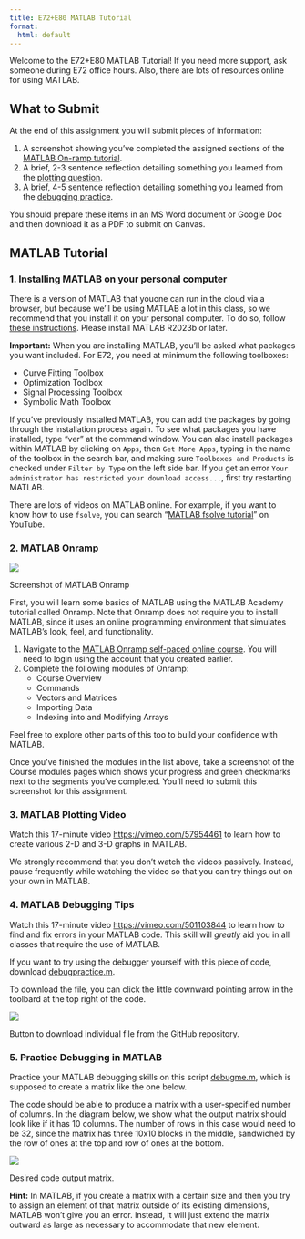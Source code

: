 ```yaml
---
title: E72+E80 MATLAB Tutorial
format:
  html: default
---
```


Welcome to the E72+E80 MATLAB Tutorial! 
If you need more support, ask someone during E72 office hours. 
Also, there are lots of resources online for using MATLAB.

## What to Submit

At the end of this assignment you will submit pieces of information:

1.  A screenshot showing you've completed the assigned sections of the [MATLAB On-ramp tutorial](#matlab-onramp).
2.  A brief, 2-3 sentence reflection detailing something you learned from the [plotting question](#matlab-plotting-video).
3.  A brief, 4-5 sentence reflection detailing something you learned from the [debugging practice](#practice-debugging-in-matlab).

You should prepare these items in an MS Word document or Google Doc and then download it as a PDF to submit on Canvas.

## MATLAB Tutorial

### 1. Installing MATLAB on your personal computer

There is a version of MATLAB that youone can run in the cloud via a browser, but because we'll be using MATLAB a lot in this class, so we recommend that you install it on your personal computer. To do so, follow [these instructions](https://docs.google.com/document/d/1-dmjftyCPrAWVC4g5OvJ4mv9C1jUWgiwmJVQw4iSR5w/edit). Please install MATLAB R2023b or later.

**Important:** When you are installing MATLAB, you'll be asked what packages you want included. For E72, you need at minimum the following toolboxes:

-   Curve Fitting Toolbox
-   Optimization Toolbox
-   Signal Processing Toolbox
-   Symbolic Math Toolbox

If you've previously installed MATLAB, you can add the packages by going through the installation process again. To see what packages you have installed, type "ver" at the command window. You can also install packages within MATLAB by clicking on `Apps`, then `Get More Apps`, typing in the name of the toolbox in the search bar, and making sure `Toolboxes and Products` is checked under `Filter by Type` on the left side bar. If you get an error `Your administrator has restricted your download access...`, first try restarting MATLAB.

There are lots of videos on MATLAB online. For example, if you want to know how to use `fsolve`, you can search "[MATLAB fsolve tutorial](https://www.youtube.com/results?search_query=matlab+fsolve+tutorial&search=Search)" on YouTube.

### 2. MATLAB Onramp {#matlab-onramp}

::: {#fig-matlab-onramp}
![](./img/matlab-onramp.png)

Screenshot of MATLAB Onramp
:::

First, you will learn some basics of MATLAB using the MATLAB Academy tutorial called Onramp. Note that Onramp does not require you to install MATLAB, since it uses an online programming environment that simulates MATLAB’s look, feel, and functionality.

1.  Navigate to the [MATLAB Onramp self-paced online course](https://matlabacademy.mathworks.com/details/matlab-onramp/gettingstarted){target="_blank"}. You will need to login using the account that you created earlier.
2.  Complete the following modules of Onramp:
    -   Course Overview
    -   Commands
    -   Vectors and Matrices
    -   Importing Data
    -   Indexing into and Modifying Arrays

Feel free to explore other parts of this too to build your confidence with MATLAB.

Once you've finished the modules in the list above, take a screenshot of the Course modules pages which shows your progress and green checkmarks next to the segments you've completed. You'll need to submit this screenshot for this assignment.

### 3. MATLAB Plotting Video {#matlab-plotting-video}

Watch this 17-minute video [https://vimeo.com/57954461](https://vimeo.com/57954461){target="_blank"} to learn how to create various 2-D and 3-D graphs in MATLAB.

We strongly recommend that you don't watch the videos passively. Instead, pause frequently while watching the video so that you can try things out on your own in MATLAB.

### 4. MATLAB Debugging Tips

Watch this 17-minute video [https://vimeo.com/501103844](https://vimeo.com/501103844){target="_blank"} to learn how to find and fix errors in your MATLAB code. This skill will *greatly* aid you in all classes that require the use of MATLAB.

If you want to try using the debugger yourself with this piece of code, download [debugpractice.m](https://github.com/HMC-E80/E80/tree/main/MATLAB/debugpractice.m).

To download the file, you can click the little downward pointing arrow in the toolbard at the top right of the code.

::: {#fig-project-box-with-penetrator-bolt}
![](./img/github-download-file.png)

Button to download individual file from the GitHub repository.
:::

### 5. Practice Debugging in MATLAB {#practice-debugging-in-matlab}

Practice your MATLAB debugging skills on this script [debugme.m](https://github.com/HMC-E80/E80/tree/main/MATLAB/debugme.m), which is supposed to create a matrix like the one below.

The code should be able to produce a matrix with a user-specified number of columns. In the diagram below, we show what the output matrix should look like if it has 10 columns. The number of rows in this case would need to be 32, since the matrix has three 10x10 blocks in the middle, sandwiched by the row of ones at the top and row of ones at the bottom.

::: {#fig-desired-matrix}

![](./img/matlab-matrix-example.png)

Desired code output matrix.
:::

::: hint-box
**Hint:** In MATLAB, if you create a matrix with a certain size and then you try to assign an element of that matrix outside of its existing dimensions, MATLAB won't give you an error. Instead, it will just extend the matrix outward as large as necessary to accommodate that new element.
:::